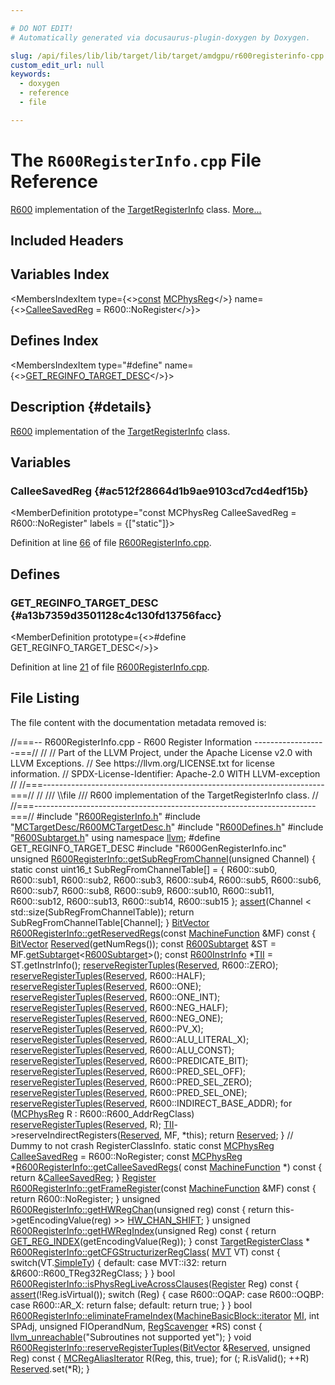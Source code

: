 ```yaml
---

# DO NOT EDIT!
# Automatically generated via docusaurus-plugin-doxygen by Doxygen.

slug: /api/files/lib/lib/target/lib/target/amdgpu/r600registerinfo-cpp
custom_edit_url: null
keywords:
  - doxygen
  - reference
  - file

---
```





# The `R600RegisterInfo.cpp` File Reference

<DoxygenPage pluginConfig={pluginConfig}>

<a href="/docs/api/namespaces/llvm/r600">R600</a> implementation of the <a href="/docs/api/classes/llvm/targetregisterinfo">TargetRegisterInfo</a> class. <a href="#details">More...</a>

## Included Headers

<IncludesList>
<IncludesListItem
  filePath="R600RegisterInfo.h"
  permalink="/docs/api/files/lib/lib/target/lib/target/amdgpu/r600registerinfo-h"
  isLocal="true" />
<IncludesListItem
  filePath="MCTargetDesc/R600MCTargetDesc.h"
  permalink="/docs/api/files/lib/lib/target/lib/target/amdgpu/lib/target/amdgpu/mctargetdesc/r600mctargetdesc-h"
  isLocal="true" />
<IncludesListItem
  filePath="R600Defines.h"
  permalink="/docs/api/files/lib/lib/target/lib/target/amdgpu/r600defines-h"
  isLocal="true" />
<IncludesListItem
  filePath="R600Subtarget.h"
  permalink="/docs/api/files/lib/lib/target/lib/target/amdgpu/r600subtarget-h"
  isLocal="true" />
<IncludesListItem
  filePath="R600GenRegisterInfo.inc"
  permalink=""
  isLocal="true" />
</IncludesList>

## Variables Index

<MembersIndex>

<MembersIndexItem
  type={<><a href="/docs/api/files/lib/lib/target/lib/target/aarch64/aarch64promoteconstant-cpp/#a90f8350fecae261c25be85d38b451bff">const</a> <a href="/docs/api/namespaces/llvm/#aad72cfbb210808985a9dc19f4e5d8542">MCPhysReg</a></>}
  name={<><a href="#ac512f28664d1b9ae9103cd7cd4edf15b">CalleeSavedReg</a> = R600::NoRegister</>}>
</MembersIndexItem>

</MembersIndex>

## Defines Index

<MembersIndex>

<MembersIndexItem
  type="#define"
  name={<><a href="#a13b7359d3501128c4c130fd13756facc">GET&#95;REGINFO&#95;TARGET&#95;DESC</a></>}>
</MembersIndexItem>

</MembersIndex>

## Description {#details}

<a href="/docs/api/namespaces/llvm/r600">R600</a> implementation of the <a href="/docs/api/classes/llvm/targetregisterinfo">TargetRegisterInfo</a> class.

<SectionDefinition>

## Variables

### CalleeSavedReg {#ac512f28664d1b9ae9103cd7cd4edf15b}

<MemberDefinition
  prototype="const MCPhysReg CalleeSavedReg = R600::NoRegister"
  labels = {["static"]}>

Definition at line <a href="#l00066">66</a> of file <a href="/docs/api/files/lib/lib/target/lib/target/amdgpu/r600registerinfo-cpp">R600RegisterInfo.cpp</a>.
</MemberDefinition>

</SectionDefinition>

<SectionDefinition>

## Defines

### GET&#95;REGINFO&#95;TARGET&#95;DESC {#a13b7359d3501128c4c130fd13756facc}

<MemberDefinition
  prototype={<>#define GET&#95;REGINFO&#95;TARGET&#95;DESC</>}>

Definition at line <a href="#l00021">21</a> of file <a href="/docs/api/files/lib/lib/target/lib/target/amdgpu/r600registerinfo-cpp">R600RegisterInfo.cpp</a>.
</MemberDefinition>

</SectionDefinition>

## File Listing

The file content with the documentation metadata removed is:

<ProgramListing>

<Link id="l00001" /><CodeLine lineNumber="1"><Highlight kind="comment">//===-- R600RegisterInfo.cpp - R600 Register Information ------------------===//</Highlight><Highlight kind="normal"></Highlight></CodeLine>
<Link id="l00002" /><CodeLine lineNumber="2"><Highlight kind="normal"></Highlight><Highlight kind="comment">//</Highlight><Highlight kind="normal"></Highlight></CodeLine>
<Link id="l00003" /><CodeLine lineNumber="3"><Highlight kind="normal"></Highlight><Highlight kind="comment">// Part of the LLVM Project, under the Apache License v2.0 with LLVM Exceptions.</Highlight><Highlight kind="normal"></Highlight></CodeLine>
<Link id="l00004" /><CodeLine lineNumber="4"><Highlight kind="normal"></Highlight><Highlight kind="comment">// See https://llvm.org/LICENSE.txt for license information.</Highlight><Highlight kind="normal"></Highlight></CodeLine>
<Link id="l00005" /><CodeLine lineNumber="5"><Highlight kind="normal"></Highlight><Highlight kind="comment">// SPDX-License-Identifier: Apache-2.0 WITH LLVM-exception</Highlight><Highlight kind="normal"></Highlight></CodeLine>
<Link id="l00006" /><CodeLine lineNumber="6"><Highlight kind="normal"></Highlight><Highlight kind="comment">//</Highlight><Highlight kind="normal"></Highlight></CodeLine>
<Link id="l00007" /><CodeLine lineNumber="7"><Highlight kind="normal"></Highlight><Highlight kind="comment">//===----------------------------------------------------------------------===//</Highlight><Highlight kind="normal"></Highlight></CodeLine>
<Link id="l00008" /><CodeLine lineNumber="8"><Highlight kind="normal"></Highlight><Highlight kind="comment">//</Highlight><Highlight kind="comment"></Highlight></CodeLine>
<Link id="l00009" /><CodeLine lineNumber="9"><Highlight kind="comment">/// \\file</Highlight></CodeLine>
<Link id="l00010" /><CodeLine lineNumber="10"><Highlight kind="comment">/// R600 implementation of the TargetRegisterInfo class.</Highlight><Highlight kind="normal"></Highlight></CodeLine>
<Link id="l00011" /><CodeLine lineNumber="11"><Highlight kind="normal"></Highlight><Highlight kind="comment">//</Highlight><Highlight kind="normal"></Highlight></CodeLine>
<Link id="l00012" /><CodeLine lineNumber="12"><Highlight kind="normal"></Highlight><Highlight kind="comment">//===----------------------------------------------------------------------===//</Highlight><Highlight kind="normal"></Highlight></CodeLine>
<Link id="l00013" /><CodeLine lineNumber="13"><Highlight kind="normal"></Highlight></CodeLine>
<Link id="l00014" /><CodeLine lineNumber="14"><Highlight kind="normal"></Highlight><Highlight kind="preprocessor">#include &quot;<a href="/docs/api/files/lib/lib/target/lib/target/amdgpu/r600registerinfo-h">R600RegisterInfo.h</a>&quot;</Highlight><Highlight kind="normal"></Highlight></CodeLine>
<Link id="l00015" /><CodeLine lineNumber="15"><Highlight kind="normal"></Highlight><Highlight kind="preprocessor">#include &quot;<a href="/docs/api/files/lib/lib/target/lib/target/amdgpu/lib/target/amdgpu/mctargetdesc/r600mctargetdesc-h">MCTargetDesc/R600MCTargetDesc.h</a>&quot;</Highlight><Highlight kind="normal"></Highlight></CodeLine>
<Link id="l00016" /><CodeLine lineNumber="16"><Highlight kind="normal"></Highlight><Highlight kind="preprocessor">#include &quot;<a href="/docs/api/files/lib/lib/target/lib/target/amdgpu/r600defines-h">R600Defines.h</a>&quot;</Highlight><Highlight kind="normal"></Highlight></CodeLine>
<Link id="l00017" /><CodeLine lineNumber="17"><Highlight kind="normal"></Highlight><Highlight kind="preprocessor">#include &quot;<a href="/docs/api/files/lib/lib/target/lib/target/amdgpu/r600subtarget-h">R600Subtarget.h</a>&quot;</Highlight><Highlight kind="normal"></Highlight></CodeLine>
<Link id="l00018" /><CodeLine lineNumber="18"><Highlight kind="normal"></Highlight></CodeLine>
<Link id="l00019" /><CodeLine lineNumber="19"><Highlight kind="normal"></Highlight><Highlight kind="keyword">using namespace </Highlight><Highlight kind="normal"><a href="/docs/api/namespaces/llvm">llvm</a>;</Highlight></CodeLine>
<Link id="l00020" /><CodeLine lineNumber="20"><Highlight kind="normal"></Highlight></CodeLine>
<Link id="l00021" /><CodeLine lineNumber="21" lineLink="#a13b7359d3501128c4c130fd13756facc"><Highlight kind="normal"></Highlight><Highlight kind="preprocessor">#define GET&#95;REGINFO&#95;TARGET&#95;DESC</Highlight><Highlight kind="normal"></Highlight></CodeLine>
<Link id="l00022" /><CodeLine lineNumber="22"><Highlight kind="normal"></Highlight><Highlight kind="preprocessor">#include &quot;R600GenRegisterInfo.inc&quot;</Highlight><Highlight kind="normal"></Highlight></CodeLine>
<Link id="l00023" /><CodeLine lineNumber="23"><Highlight kind="normal"></Highlight></CodeLine>
<Link id="l00024" /><CodeLine lineNumber="24" lineLink="/docs/api/structs/llvm/r600registerinfo/#a9769d7d0cd244192d98524db21e2f3c2"><Highlight kind="normal"></Highlight><Highlight kind="keywordtype">unsigned</Highlight><Highlight kind="normal"> <a href="/docs/api/structs/llvm/r600registerinfo/#a9769d7d0cd244192d98524db21e2f3c2">R600RegisterInfo::getSubRegFromChannel</a>(</Highlight><Highlight kind="keywordtype">unsigned</Highlight><Highlight kind="normal"> Channel) &#123;</Highlight></CodeLine>
<Link id="l00025" /><CodeLine lineNumber="25"><Highlight kind="normal">  </Highlight><Highlight kind="keyword">static</Highlight><Highlight kind="normal"> </Highlight><Highlight kind="keyword">const</Highlight><Highlight kind="normal"> uint16&#95;t SubRegFromChannelTable&#91;&#93; = &#123;</Highlight></CodeLine>
<Link id="l00026" /><CodeLine lineNumber="26"><Highlight kind="normal">    R600::sub0, R600::sub1, R600::sub2, R600::sub3,</Highlight></CodeLine>
<Link id="l00027" /><CodeLine lineNumber="27"><Highlight kind="normal">    R600::sub4, R600::sub5, R600::sub6, R600::sub7,</Highlight></CodeLine>
<Link id="l00028" /><CodeLine lineNumber="28"><Highlight kind="normal">    R600::sub8, R600::sub9, R600::sub10, R600::sub11,</Highlight></CodeLine>
<Link id="l00029" /><CodeLine lineNumber="29"><Highlight kind="normal">    R600::sub12, R600::sub13, R600::sub14, R600::sub15</Highlight></CodeLine>
<Link id="l00030" /><CodeLine lineNumber="30"><Highlight kind="normal">  &#125;;</Highlight></CodeLine>
<Link id="l00031" /><CodeLine lineNumber="31"><Highlight kind="normal"></Highlight></CodeLine>
<Link id="l00032" /><CodeLine lineNumber="32"><Highlight kind="normal">  <a href="/docs/api/files/lib/lib/target/lib/target/amdgpu/silowercontrolflow-cpp/#a4868c5d81c5ccc98c47aeab6244346a0">assert</a>(Channel &lt; std::size(SubRegFromChannelTable));</Highlight></CodeLine>
<Link id="l00033" /><CodeLine lineNumber="33"><Highlight kind="normal">  </Highlight><Highlight kind="keywordflow">return</Highlight><Highlight kind="normal"> SubRegFromChannelTable&#91;Channel&#93;;</Highlight></CodeLine>
<Link id="l00034" /><CodeLine lineNumber="34"><Highlight kind="normal">&#125;</Highlight></CodeLine>
<Link id="l00035" /><CodeLine lineNumber="35"><Highlight kind="normal"></Highlight></CodeLine>
<Link id="l00036" /><CodeLine lineNumber="36" lineLink="/docs/api/structs/llvm/r600registerinfo/#a720d14e23c9a6ff07e6dd0887749f2f7"><Highlight kind="normal"><a href="/docs/api/classes/llvm/bitvector">BitVector</a> <a href="/docs/api/structs/llvm/r600registerinfo/#a720d14e23c9a6ff07e6dd0887749f2f7">R600RegisterInfo::getReservedRegs</a>(</Highlight><Highlight kind="keyword">const</Highlight><Highlight kind="normal"> <a href="/docs/api/classes/llvm/machinefunction">MachineFunction</a> &amp;MF)</Highlight><Highlight kind="keyword"> const </Highlight><Highlight kind="normal">&#123;</Highlight></CodeLine>
<Link id="l00037" /><CodeLine lineNumber="37"><Highlight kind="normal">  <a href="/docs/api/classes/llvm/bitvector">BitVector</a> <a href="/docs/api/namespaces/llvm/#a8c9d5a3046b96979a032c218e858cd15a942d4e37dd5607ab68e54755540d4a47">Reserved</a>(getNumRegs());</Highlight></CodeLine>
<Link id="l00038" /><CodeLine lineNumber="38"><Highlight kind="normal"></Highlight></CodeLine>
<Link id="l00039" /><CodeLine lineNumber="39"><Highlight kind="normal">  </Highlight><Highlight kind="keyword">const</Highlight><Highlight kind="normal"> <a href="/docs/api/classes/llvm/r600subtarget">R600Subtarget</a> &amp;ST = MF.<a href="/docs/api/classes/llvm/machinefunction/#a3825368aca2bc1550d173660df4da6a6">getSubtarget</a>&lt;<a href="/docs/api/classes/llvm/r600subtarget">R600Subtarget</a>&gt;();</Highlight></CodeLine>
<Link id="l00040" /><CodeLine lineNumber="40"><Highlight kind="normal">  </Highlight><Highlight kind="keyword">const</Highlight><Highlight kind="normal"> <a href="/docs/api/classes/llvm/r600instrinfo">R600InstrInfo</a> &#42;<a href="/docs/api/files/lib/lib/target/lib/target/hexagon/hexagoncopytocombine-cpp/#a1d40004718218dbdf06b496766299101">TII</a> = ST.getInstrInfo();</Highlight></CodeLine>
<Link id="l00041" /><CodeLine lineNumber="41"><Highlight kind="normal"></Highlight></CodeLine>
<Link id="l00042" /><CodeLine lineNumber="42"><Highlight kind="normal">  <a href="/docs/api/structs/llvm/r600registerinfo/#aad6959e2460facca35f77df6f777b4bd">reserveRegisterTuples</a>(<a href="/docs/api/namespaces/llvm/#a8c9d5a3046b96979a032c218e858cd15a942d4e37dd5607ab68e54755540d4a47">Reserved</a>, R600::ZERO);</Highlight></CodeLine>
<Link id="l00043" /><CodeLine lineNumber="43"><Highlight kind="normal">  <a href="/docs/api/structs/llvm/r600registerinfo/#aad6959e2460facca35f77df6f777b4bd">reserveRegisterTuples</a>(<a href="/docs/api/namespaces/llvm/#a8c9d5a3046b96979a032c218e858cd15a942d4e37dd5607ab68e54755540d4a47">Reserved</a>, R600::HALF);</Highlight></CodeLine>
<Link id="l00044" /><CodeLine lineNumber="44"><Highlight kind="normal">  <a href="/docs/api/structs/llvm/r600registerinfo/#aad6959e2460facca35f77df6f777b4bd">reserveRegisterTuples</a>(<a href="/docs/api/namespaces/llvm/#a8c9d5a3046b96979a032c218e858cd15a942d4e37dd5607ab68e54755540d4a47">Reserved</a>, R600::ONE);</Highlight></CodeLine>
<Link id="l00045" /><CodeLine lineNumber="45"><Highlight kind="normal">  <a href="/docs/api/structs/llvm/r600registerinfo/#aad6959e2460facca35f77df6f777b4bd">reserveRegisterTuples</a>(<a href="/docs/api/namespaces/llvm/#a8c9d5a3046b96979a032c218e858cd15a942d4e37dd5607ab68e54755540d4a47">Reserved</a>, R600::ONE&#95;INT);</Highlight></CodeLine>
<Link id="l00046" /><CodeLine lineNumber="46"><Highlight kind="normal">  <a href="/docs/api/structs/llvm/r600registerinfo/#aad6959e2460facca35f77df6f777b4bd">reserveRegisterTuples</a>(<a href="/docs/api/namespaces/llvm/#a8c9d5a3046b96979a032c218e858cd15a942d4e37dd5607ab68e54755540d4a47">Reserved</a>, R600::NEG&#95;HALF);</Highlight></CodeLine>
<Link id="l00047" /><CodeLine lineNumber="47"><Highlight kind="normal">  <a href="/docs/api/structs/llvm/r600registerinfo/#aad6959e2460facca35f77df6f777b4bd">reserveRegisterTuples</a>(<a href="/docs/api/namespaces/llvm/#a8c9d5a3046b96979a032c218e858cd15a942d4e37dd5607ab68e54755540d4a47">Reserved</a>, R600::NEG&#95;ONE);</Highlight></CodeLine>
<Link id="l00048" /><CodeLine lineNumber="48"><Highlight kind="normal">  <a href="/docs/api/structs/llvm/r600registerinfo/#aad6959e2460facca35f77df6f777b4bd">reserveRegisterTuples</a>(<a href="/docs/api/namespaces/llvm/#a8c9d5a3046b96979a032c218e858cd15a942d4e37dd5607ab68e54755540d4a47">Reserved</a>, R600::PV&#95;X);</Highlight></CodeLine>
<Link id="l00049" /><CodeLine lineNumber="49"><Highlight kind="normal">  <a href="/docs/api/structs/llvm/r600registerinfo/#aad6959e2460facca35f77df6f777b4bd">reserveRegisterTuples</a>(<a href="/docs/api/namespaces/llvm/#a8c9d5a3046b96979a032c218e858cd15a942d4e37dd5607ab68e54755540d4a47">Reserved</a>, R600::ALU&#95;LITERAL&#95;X);</Highlight></CodeLine>
<Link id="l00050" /><CodeLine lineNumber="50"><Highlight kind="normal">  <a href="/docs/api/structs/llvm/r600registerinfo/#aad6959e2460facca35f77df6f777b4bd">reserveRegisterTuples</a>(<a href="/docs/api/namespaces/llvm/#a8c9d5a3046b96979a032c218e858cd15a942d4e37dd5607ab68e54755540d4a47">Reserved</a>, R600::ALU&#95;CONST);</Highlight></CodeLine>
<Link id="l00051" /><CodeLine lineNumber="51"><Highlight kind="normal">  <a href="/docs/api/structs/llvm/r600registerinfo/#aad6959e2460facca35f77df6f777b4bd">reserveRegisterTuples</a>(<a href="/docs/api/namespaces/llvm/#a8c9d5a3046b96979a032c218e858cd15a942d4e37dd5607ab68e54755540d4a47">Reserved</a>, R600::PREDICATE&#95;BIT);</Highlight></CodeLine>
<Link id="l00052" /><CodeLine lineNumber="52"><Highlight kind="normal">  <a href="/docs/api/structs/llvm/r600registerinfo/#aad6959e2460facca35f77df6f777b4bd">reserveRegisterTuples</a>(<a href="/docs/api/namespaces/llvm/#a8c9d5a3046b96979a032c218e858cd15a942d4e37dd5607ab68e54755540d4a47">Reserved</a>, R600::PRED&#95;SEL&#95;OFF);</Highlight></CodeLine>
<Link id="l00053" /><CodeLine lineNumber="53"><Highlight kind="normal">  <a href="/docs/api/structs/llvm/r600registerinfo/#aad6959e2460facca35f77df6f777b4bd">reserveRegisterTuples</a>(<a href="/docs/api/namespaces/llvm/#a8c9d5a3046b96979a032c218e858cd15a942d4e37dd5607ab68e54755540d4a47">Reserved</a>, R600::PRED&#95;SEL&#95;ZERO);</Highlight></CodeLine>
<Link id="l00054" /><CodeLine lineNumber="54"><Highlight kind="normal">  <a href="/docs/api/structs/llvm/r600registerinfo/#aad6959e2460facca35f77df6f777b4bd">reserveRegisterTuples</a>(<a href="/docs/api/namespaces/llvm/#a8c9d5a3046b96979a032c218e858cd15a942d4e37dd5607ab68e54755540d4a47">Reserved</a>, R600::PRED&#95;SEL&#95;ONE);</Highlight></CodeLine>
<Link id="l00055" /><CodeLine lineNumber="55"><Highlight kind="normal">  <a href="/docs/api/structs/llvm/r600registerinfo/#aad6959e2460facca35f77df6f777b4bd">reserveRegisterTuples</a>(<a href="/docs/api/namespaces/llvm/#a8c9d5a3046b96979a032c218e858cd15a942d4e37dd5607ab68e54755540d4a47">Reserved</a>, R600::INDIRECT&#95;BASE&#95;ADDR);</Highlight></CodeLine>
<Link id="l00056" /><CodeLine lineNumber="56"><Highlight kind="normal"></Highlight></CodeLine>
<Link id="l00057" /><CodeLine lineNumber="57"><Highlight kind="normal">  </Highlight><Highlight kind="keywordflow">for</Highlight><Highlight kind="normal"> (<a href="/docs/api/namespaces/llvm/#aad72cfbb210808985a9dc19f4e5d8542">MCPhysReg</a> R : R600::R600&#95;AddrRegClass)</Highlight></CodeLine>
<Link id="l00058" /><CodeLine lineNumber="58"><Highlight kind="normal">    <a href="/docs/api/structs/llvm/r600registerinfo/#aad6959e2460facca35f77df6f777b4bd">reserveRegisterTuples</a>(<a href="/docs/api/namespaces/llvm/#a8c9d5a3046b96979a032c218e858cd15a942d4e37dd5607ab68e54755540d4a47">Reserved</a>, R);</Highlight></CodeLine>
<Link id="l00059" /><CodeLine lineNumber="59"><Highlight kind="normal"></Highlight></CodeLine>
<Link id="l00060" /><CodeLine lineNumber="60"><Highlight kind="normal">  <a href="/docs/api/files/lib/lib/target/lib/target/hexagon/hexagoncopytocombine-cpp/#a1d40004718218dbdf06b496766299101">TII</a>-&gt;reserveIndirectRegisters(<a href="/docs/api/namespaces/llvm/#a8c9d5a3046b96979a032c218e858cd15a942d4e37dd5607ab68e54755540d4a47">Reserved</a>, MF, &#42;</Highlight><Highlight kind="keyword">this</Highlight><Highlight kind="normal">);</Highlight></CodeLine>
<Link id="l00061" /><CodeLine lineNumber="61"><Highlight kind="normal"></Highlight></CodeLine>
<Link id="l00062" /><CodeLine lineNumber="62"><Highlight kind="normal">  </Highlight><Highlight kind="keywordflow">return</Highlight><Highlight kind="normal"> <a href="/docs/api/namespaces/llvm/#a8c9d5a3046b96979a032c218e858cd15a942d4e37dd5607ab68e54755540d4a47">Reserved</a>;</Highlight></CodeLine>
<Link id="l00063" /><CodeLine lineNumber="63"><Highlight kind="normal">&#125;</Highlight></CodeLine>
<Link id="l00064" /><CodeLine lineNumber="64"><Highlight kind="normal"></Highlight></CodeLine>
<Link id="l00065" /><CodeLine lineNumber="65"><Highlight kind="normal"></Highlight><Highlight kind="comment">// Dummy to not crash RegisterClassInfo.</Highlight><Highlight kind="normal"></Highlight></CodeLine>
<Link id="l00066" /><CodeLine lineNumber="66" lineLink="#ac512f28664d1b9ae9103cd7cd4edf15b"><Highlight kind="normal"></Highlight><Highlight kind="keyword">static</Highlight><Highlight kind="normal"> </Highlight><Highlight kind="keyword">const</Highlight><Highlight kind="normal"> <a href="/docs/api/namespaces/llvm/#aad72cfbb210808985a9dc19f4e5d8542">MCPhysReg</a> <a href="#ac512f28664d1b9ae9103cd7cd4edf15b">CalleeSavedReg</a> = R600::NoRegister;</Highlight></CodeLine>
<Link id="l00067" /><CodeLine lineNumber="67"><Highlight kind="normal"></Highlight></CodeLine>
<Link id="l00068" /><CodeLine lineNumber="68" lineLink="/docs/api/structs/llvm/r600registerinfo/#acd9f08ee13527cb2b3749b88e4138497"><Highlight kind="normal"></Highlight><Highlight kind="keyword">const</Highlight><Highlight kind="normal"> <a href="/docs/api/namespaces/llvm/#aad72cfbb210808985a9dc19f4e5d8542">MCPhysReg</a> &#42;<a href="/docs/api/structs/llvm/r600registerinfo/#acd9f08ee13527cb2b3749b88e4138497">R600RegisterInfo::getCalleeSavedRegs</a>(</Highlight></CodeLine>
<Link id="l00069" /><CodeLine lineNumber="69"><Highlight kind="normal">  </Highlight><Highlight kind="keyword">const</Highlight><Highlight kind="normal"> <a href="/docs/api/classes/llvm/machinefunction">MachineFunction</a> &#42;)</Highlight><Highlight kind="keyword"> const </Highlight><Highlight kind="normal">&#123;</Highlight></CodeLine>
<Link id="l00070" /><CodeLine lineNumber="70"><Highlight kind="normal">  </Highlight><Highlight kind="keywordflow">return</Highlight><Highlight kind="normal"> &amp;<a href="#ac512f28664d1b9ae9103cd7cd4edf15b">CalleeSavedReg</a>;</Highlight></CodeLine>
<Link id="l00071" /><CodeLine lineNumber="71"><Highlight kind="normal">&#125;</Highlight></CodeLine>
<Link id="l00072" /><CodeLine lineNumber="72"><Highlight kind="normal"></Highlight></CodeLine>
<Link id="l00073" /><CodeLine lineNumber="73" lineLink="/docs/api/structs/llvm/r600registerinfo/#ae78c9618bb622fa6d27e347cb17e7aa3"><Highlight kind="normal"><a href="/docs/api/classes/llvm/register">Register</a> <a href="/docs/api/structs/llvm/r600registerinfo/#ae78c9618bb622fa6d27e347cb17e7aa3">R600RegisterInfo::getFrameRegister</a>(</Highlight><Highlight kind="keyword">const</Highlight><Highlight kind="normal"> <a href="/docs/api/classes/llvm/machinefunction">MachineFunction</a> &amp;MF)</Highlight><Highlight kind="keyword"> const </Highlight><Highlight kind="normal">&#123;</Highlight></CodeLine>
<Link id="l00074" /><CodeLine lineNumber="74"><Highlight kind="normal">  </Highlight><Highlight kind="keywordflow">return</Highlight><Highlight kind="normal"> R600::NoRegister;</Highlight></CodeLine>
<Link id="l00075" /><CodeLine lineNumber="75"><Highlight kind="normal">&#125;</Highlight></CodeLine>
<Link id="l00076" /><CodeLine lineNumber="76"><Highlight kind="normal"></Highlight></CodeLine>
<Link id="l00077" /><CodeLine lineNumber="77" lineLink="/docs/api/structs/llvm/r600registerinfo/#a72acf2b975fb767795a57a6b72816cc8"><Highlight kind="normal"></Highlight><Highlight kind="keywordtype">unsigned</Highlight><Highlight kind="normal"> <a href="/docs/api/structs/llvm/r600registerinfo/#a72acf2b975fb767795a57a6b72816cc8">R600RegisterInfo::getHWRegChan</a>(</Highlight><Highlight kind="keywordtype">unsigned</Highlight><Highlight kind="normal"> reg)</Highlight><Highlight kind="keyword"> const </Highlight><Highlight kind="normal">&#123;</Highlight></CodeLine>
<Link id="l00078" /><CodeLine lineNumber="78"><Highlight kind="normal">  </Highlight><Highlight kind="keywordflow">return</Highlight><Highlight kind="normal"> this-&gt;getEncodingValue(reg) &gt;&gt; <a href="/docs/api/files/lib/lib/target/lib/target/amdgpu/r600defines-h/#af77ca4ce29e2c0065981e6244b808e2d">HW&#95;CHAN&#95;SHIFT</a>;</Highlight></CodeLine>
<Link id="l00079" /><CodeLine lineNumber="79"><Highlight kind="normal">&#125;</Highlight></CodeLine>
<Link id="l00080" /><CodeLine lineNumber="80"><Highlight kind="normal"></Highlight></CodeLine>
<Link id="l00081" /><CodeLine lineNumber="81" lineLink="/docs/api/structs/llvm/r600registerinfo/#a5fbb7032587a8a3c79283994b6f5ccc8"><Highlight kind="normal"></Highlight><Highlight kind="keywordtype">unsigned</Highlight><Highlight kind="normal"> <a href="/docs/api/structs/llvm/r600registerinfo/#a5fbb7032587a8a3c79283994b6f5ccc8">R600RegisterInfo::getHWRegIndex</a>(</Highlight><Highlight kind="keywordtype">unsigned</Highlight><Highlight kind="normal"> Reg)</Highlight><Highlight kind="keyword"> const </Highlight><Highlight kind="normal">&#123;</Highlight></CodeLine>
<Link id="l00082" /><CodeLine lineNumber="82"><Highlight kind="normal">  </Highlight><Highlight kind="keywordflow">return</Highlight><Highlight kind="normal"> <a href="/docs/api/files/lib/lib/target/lib/target/amdgpu/r600defines-h/#a02bc7e1abaae72119abf9ee69086c5fa">GET&#95;REG&#95;INDEX</a>(getEncodingValue(Reg));</Highlight></CodeLine>
<Link id="l00083" /><CodeLine lineNumber="83"><Highlight kind="normal">&#125;</Highlight></CodeLine>
<Link id="l00084" /><CodeLine lineNumber="84"><Highlight kind="normal"></Highlight></CodeLine>
<Link id="l00085" /><CodeLine lineNumber="85" lineLink="/docs/api/structs/llvm/r600registerinfo/#a6fd629ac485286cbc3f1a3d43da4a75f"><Highlight kind="normal"></Highlight><Highlight kind="keyword">const</Highlight><Highlight kind="normal"> <a href="/docs/api/classes/llvm/targetregisterclass">TargetRegisterClass</a> &#42; <a href="/docs/api/structs/llvm/r600registerinfo/#a6fd629ac485286cbc3f1a3d43da4a75f">R600RegisterInfo::getCFGStructurizerRegClass</a>(</Highlight></CodeLine>
<Link id="l00086" /><CodeLine lineNumber="86"><Highlight kind="normal">                                                                   <a href="/docs/api/classes/llvm/mvt">MVT</a> VT)</Highlight><Highlight kind="keyword"> const </Highlight><Highlight kind="normal">&#123;</Highlight></CodeLine>
<Link id="l00087" /><CodeLine lineNumber="87"><Highlight kind="normal">  </Highlight><Highlight kind="keywordflow">switch</Highlight><Highlight kind="normal">(VT.<a href="/docs/api/classes/llvm/mvt/#a27bda7d8e8e4f0337650a892f3c9b46a">SimpleTy</a>) &#123;</Highlight></CodeLine>
<Link id="l00088" /><CodeLine lineNumber="88"><Highlight kind="normal">  </Highlight><Highlight kind="keywordflow">default</Highlight><Highlight kind="normal">:</Highlight></CodeLine>
<Link id="l00089" /><CodeLine lineNumber="89"><Highlight kind="normal">  </Highlight><Highlight kind="keywordflow">case</Highlight><Highlight kind="normal"> MVT::i32: </Highlight><Highlight kind="keywordflow">return</Highlight><Highlight kind="normal"> &amp;R600::R600&#95;TReg32RegClass;</Highlight></CodeLine>
<Link id="l00090" /><CodeLine lineNumber="90"><Highlight kind="normal">  &#125;</Highlight></CodeLine>
<Link id="l00091" /><CodeLine lineNumber="91"><Highlight kind="normal">&#125;</Highlight></CodeLine>
<Link id="l00092" /><CodeLine lineNumber="92"><Highlight kind="normal"></Highlight></CodeLine>
<Link id="l00093" /><CodeLine lineNumber="93" lineLink="/docs/api/structs/llvm/r600registerinfo/#aa743547a49287b10ea5489a9c93b3486"><Highlight kind="normal"></Highlight><Highlight kind="keywordtype">bool</Highlight><Highlight kind="normal"> <a href="/docs/api/structs/llvm/r600registerinfo/#aa743547a49287b10ea5489a9c93b3486">R600RegisterInfo::isPhysRegLiveAcrossClauses</a>(<a href="/docs/api/classes/llvm/register">Register</a> Reg)</Highlight><Highlight kind="keyword"> const </Highlight><Highlight kind="normal">&#123;</Highlight></CodeLine>
<Link id="l00094" /><CodeLine lineNumber="94"><Highlight kind="normal">  <a href="/docs/api/files/lib/lib/target/lib/target/amdgpu/silowercontrolflow-cpp/#a4868c5d81c5ccc98c47aeab6244346a0">assert</a>(!Reg.isVirtual());</Highlight></CodeLine>
<Link id="l00095" /><CodeLine lineNumber="95"><Highlight kind="normal"></Highlight></CodeLine>
<Link id="l00096" /><CodeLine lineNumber="96"><Highlight kind="normal">  </Highlight><Highlight kind="keywordflow">switch</Highlight><Highlight kind="normal"> (Reg) &#123;</Highlight></CodeLine>
<Link id="l00097" /><CodeLine lineNumber="97"><Highlight kind="normal">  </Highlight><Highlight kind="keywordflow">case</Highlight><Highlight kind="normal"> R600::OQAP:</Highlight></CodeLine>
<Link id="l00098" /><CodeLine lineNumber="98"><Highlight kind="normal">  </Highlight><Highlight kind="keywordflow">case</Highlight><Highlight kind="normal"> R600::OQBP:</Highlight></CodeLine>
<Link id="l00099" /><CodeLine lineNumber="99"><Highlight kind="normal">  </Highlight><Highlight kind="keywordflow">case</Highlight><Highlight kind="normal"> R600::AR&#95;X:</Highlight></CodeLine>
<Link id="l00100" /><CodeLine lineNumber="100"><Highlight kind="normal">    </Highlight><Highlight kind="keywordflow">return</Highlight><Highlight kind="normal"> </Highlight><Highlight kind="keyword">false</Highlight><Highlight kind="normal">;</Highlight></CodeLine>
<Link id="l00101" /><CodeLine lineNumber="101"><Highlight kind="normal">  </Highlight><Highlight kind="keywordflow">default</Highlight><Highlight kind="normal">:</Highlight></CodeLine>
<Link id="l00102" /><CodeLine lineNumber="102"><Highlight kind="normal">    </Highlight><Highlight kind="keywordflow">return</Highlight><Highlight kind="normal"> </Highlight><Highlight kind="keyword">true</Highlight><Highlight kind="normal">;</Highlight></CodeLine>
<Link id="l00103" /><CodeLine lineNumber="103"><Highlight kind="normal">  &#125;</Highlight></CodeLine>
<Link id="l00104" /><CodeLine lineNumber="104"><Highlight kind="normal">&#125;</Highlight></CodeLine>
<Link id="l00105" /><CodeLine lineNumber="105"><Highlight kind="normal"></Highlight></CodeLine>
<Link id="l00106" /><CodeLine lineNumber="106" lineLink="/docs/api/structs/llvm/r600registerinfo/#aa2676bf3a7ff8f00646315f6560f4f3b"><Highlight kind="normal"></Highlight><Highlight kind="keywordtype">bool</Highlight><Highlight kind="normal"> <a href="/docs/api/structs/llvm/r600registerinfo/#aa2676bf3a7ff8f00646315f6560f4f3b">R600RegisterInfo::eliminateFrameIndex</a>(<a href="/docs/api/classes/llvm/machinebasicblock/#ae34c996b58df9b9ce6695a0c8b70c533">MachineBasicBlock::iterator</a> <a href="/docs/api/files/lib/lib/codegen/lib/codegen/globalisel/irtranslator-cpp/#abe44dfdea65b4f7e11e0a608ab708b76">MI</a>,</Highlight></CodeLine>
<Link id="l00107" /><CodeLine lineNumber="107"><Highlight kind="normal">                                           </Highlight><Highlight kind="keywordtype">int</Highlight><Highlight kind="normal"> SPAdj,</Highlight></CodeLine>
<Link id="l00108" /><CodeLine lineNumber="108"><Highlight kind="normal">                                           </Highlight><Highlight kind="keywordtype">unsigned</Highlight><Highlight kind="normal"> FIOperandNum,</Highlight></CodeLine>
<Link id="l00109" /><CodeLine lineNumber="109"><Highlight kind="normal">                                           <a href="/docs/api/classes/llvm/regscavenger">RegScavenger</a> &#42;RS)</Highlight><Highlight kind="keyword"> const </Highlight><Highlight kind="normal">&#123;</Highlight></CodeLine>
<Link id="l00110" /><CodeLine lineNumber="110"><Highlight kind="normal">  <a href="/docs/api/files/include/include/llvm/include/llvm/support/errorhandling-h/#ace243f5c25697a1107cce46626b3dc94">llvm&#95;unreachable</a>(</Highlight><Highlight kind="stringliteral">&quot;Subroutines not supported yet&quot;</Highlight><Highlight kind="normal">);</Highlight></CodeLine>
<Link id="l00111" /><CodeLine lineNumber="111"><Highlight kind="normal">&#125;</Highlight></CodeLine>
<Link id="l00112" /><CodeLine lineNumber="112"><Highlight kind="normal"></Highlight></CodeLine>
<Link id="l00113" /><CodeLine lineNumber="113" lineLink="/docs/api/structs/llvm/r600registerinfo/#aad6959e2460facca35f77df6f777b4bd"><Highlight kind="normal"></Highlight><Highlight kind="keywordtype">void</Highlight><Highlight kind="normal"> <a href="/docs/api/structs/llvm/r600registerinfo/#aad6959e2460facca35f77df6f777b4bd">R600RegisterInfo::reserveRegisterTuples</a>(<a href="/docs/api/classes/llvm/bitvector">BitVector</a> &amp;<a href="/docs/api/namespaces/llvm/#a8c9d5a3046b96979a032c218e858cd15a942d4e37dd5607ab68e54755540d4a47">Reserved</a>, </Highlight><Highlight kind="keywordtype">unsigned</Highlight><Highlight kind="normal"> Reg)</Highlight><Highlight kind="keyword"> const </Highlight><Highlight kind="normal">&#123;</Highlight></CodeLine>
<Link id="l00114" /><CodeLine lineNumber="114"><Highlight kind="normal">  <a href="/docs/api/classes/llvm/mcregaliasiterator">MCRegAliasIterator</a> R(Reg, </Highlight><Highlight kind="keyword">this</Highlight><Highlight kind="normal">, </Highlight><Highlight kind="keyword">true</Highlight><Highlight kind="normal">);</Highlight></CodeLine>
<Link id="l00115" /><CodeLine lineNumber="115"><Highlight kind="normal"></Highlight></CodeLine>
<Link id="l00116" /><CodeLine lineNumber="116"><Highlight kind="normal">  </Highlight><Highlight kind="keywordflow">for</Highlight><Highlight kind="normal"> (; R.isValid(); ++R)</Highlight></CodeLine>
<Link id="l00117" /><CodeLine lineNumber="117"><Highlight kind="normal">    <a href="/docs/api/namespaces/llvm/#a8c9d5a3046b96979a032c218e858cd15a942d4e37dd5607ab68e54755540d4a47">Reserved</a>.set(&#42;R);</Highlight></CodeLine>
<Link id="l00118" /><CodeLine lineNumber="118"><Highlight kind="normal">&#125;</Highlight></CodeLine>

</ProgramListing>


</DoxygenPage>
